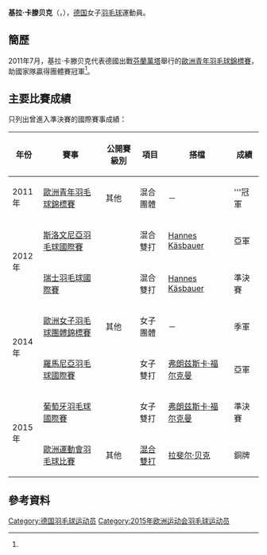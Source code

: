 {{noteTA|G1=Badminton}}
{{Infobox 羽球選手
| playername              = 基拉·卡滕贝克<br/>{{lang|de|Kira Kattenbeck}}
| image                   = 
| size                    = 
| caption                 = 
| birth_name              = 
| date_of_birth           = {{birth_date_and_age|1992|8|2}}<ref name="15Baku">{{cite web|title=Athletes - Germany GER - Kira Kattenbeck|url=http://www.baku2015.com/athletes/athlete=kattenbeck-kira-1013079/index.html?intcmp=athletes-hub|publisher=Baku 2015 European Games official website|access-date=2015-06-18|archive-url=https://web.archive.org/web/20150618115535/http://www.baku2015.com/athletes/athlete=kattenbeck-kira-1013079/index.html?intcmp=athletes-hub|archive-date=2015-06-18|dead-url=yes}}{{en}}</ref>
| place_of_birth          = {{GER}}[[施泰因富尔特|施泰因富尔特]]<ref name="profile">[http://www.badminton.de/Kira-Kattenbeck.2219.0.html Kira Kattenbeck] {{Wayback|url=http://www.badminton.de/Kira-Kattenbeck.2219.0.html |date=20160915214732 }} Deutscher Badminton-Verband {{de}}</ref>
| height                  = {{height|m=1.73}}<ref name="15Baku"/>
| weight                  = {{weight|kg=67}}<ref name="15Baku"/>
| event                   = 女子雙打、混合雙打
| country                 = {{GER}}
| years_active            = 
| handedness              = 
| coach                   = 
| highest_ranking         = 第65位（混雙-[[Hannes_Käsbauer|Käsbauer]]）
| date_of_highest_ranking = 2013年4月25日<ref name="ranking">[http://bwfcontent.tournamentsoftware.com/ranking/player.aspx?id=6871&player=262483 BWF World Ranking - Ranking of Kira KATTENBECK (79538)]{{en}}</ref>
| current_ranking         = 第83位（女雙-[[弗朗兹斯卡·福尔克曼|福尔克曼]]）<br/>第563位（女雙-[[芭芭拉·贝伦贝格|贝伦贝格]]）<br/>第146位（混雙-[[拉斐尔·贝克|拉斐尔·贝克]]）<br/>第647位（混雙-[[托比亞斯·瓦登卡|瓦登卡]]）<br/>第742位（混雙-[[Hannes_Käsbauer|Käsbauer]]）<br/>第999位（混雙-[[罗曼·泽恩沃德|泽恩沃德]]）
| date_of_current_ranking = 2014年5月8日<ref>[http://bwfcontent.tournamentsoftware.com/ranking/category.aspx?id=6871&category=475 BWF World Ranking - BWF世界排名榜 (5/8/2014) - Women's doubles]{{en}}</ref><ref>[http://bwfcontent.tournamentsoftware.com/ranking/category.aspx?id=6871&category=476 BWF World Ranking - BWF世界排名榜 (5/8/2014) - Mixed singles] {{Wayback|url=http://bwfcontent.tournamentsoftware.com/ranking/category.aspx?id=6871&category=476 |date=20181001144508 }}{{en}}</ref>
| played                  = 3勝–2負（女單）<br/>9勝–27負（女雙）<br/>18勝–32負（混雙）
| titles                  = 
| bwf_profile             = 1CD016EE-EFAE-4B58-A237-20FC77BE79AC
| bwf_id                  = 79538
| updated                 = 2014年5月10日
}}
{{MedalTableTop}}
{{MedalSport | 女子[[羽毛球|羽毛球]]}}
{{MedalCountry | {{GER}}}}
{{MedalCompetition | [[歐洲運動會|歐洲運動會]]}}
{{MedalBronze| [[2015年歐洲運動會|2015年 巴庫]] | [[2015年歐洲運動會羽毛球混合雙打比賽|混合雙打]] }}
{{MedalCompetition | [[歐洲男女子羽毛球團體錦標賽|歐洲男女子羽毛球團體錦標賽]]}}
{{MedalBronze| [[2014年歐洲女子羽毛球團體錦標賽|2014年 巴塞爾]] | 女子團體 }}
{{MedalCompetition | [[歐洲青年羽毛球錦標賽|歐洲青年羽毛球錦標賽]]}}
{{MedalGold   | [[2011年歐洲青年羽毛球錦標賽|2011年 萬塔]] | 混合團體 }}
{{MedalBottom}}
'''基拉·卡滕贝克'''（{{lang-de|'''Kira Kattenbeck'''}}，{{bd|1992年|2月8日}}），[[德国|德国]]女子[[羽毛球|羽毛球]]運動員。

==簡歷==
2011年7月，基拉·卡滕贝克代表德國出戰[[芬蘭|芬蘭]][[萬塔|萬塔]]舉行的[[2011年歐洲青年羽毛球錦標賽|歐洲青年羽毛球錦標賽]]，助國家隊贏得團體賽冠軍<ref name="profile"/>。

==主要比賽成績==
只列出曾進入準決賽的國際賽事成績：
{| class=wikitable style="text-align:center; font-size:small;" 
!width="50"|年份
!width="180"|賽事
!width="80"|公開賽級別
!width="60"|項目
!width="150"|搭檔
!width="50"|成績
|-
!rowspan="1"|2011年
|[[2011年歐洲青年羽毛球錦標賽|歐洲青年羽毛球錦標賽]]
|其他
|混合團體
|－
|bgcolor="gold"|'''冠軍
|-
!rowspan="2"|2012年
|[[2012年斯洛文尼亞羽毛球國際賽|斯洛文尼亞羽毛球國際賽]]
|{{BWFIS}}
|混合雙打
|[[Hannes_Käsbauer|Hannes Käsbauer]]
|bgcolor="silver"|亞軍
|-
|[[2012年瑞士羽毛球國際賽|瑞士羽毛球國際賽]]
|{{BWFIC}}
|混合雙打
|[[Hannes_Käsbauer|Hannes Käsbauer]]
|bgcolor="#b8860b"|準決賽
|-
!rowspan="2"|2014年
|[[2014年歐洲女子羽毛球團體錦標賽|歐洲女子羽毛球團體錦標賽]]
|其他
|女子團體
|－
|bgcolor="#b8860b"|季軍
|-
|[[2014年羅馬尼亞羽毛球國際賽|羅馬尼亞羽毛球國際賽]]
|{{BWFIS}}
|女子雙打
|[[弗朗兹斯卡·福尔克曼|弗朗兹斯卡·福尔克曼]]
|bgcolor="silver"|亞軍
|-
!rowspan="2"|2015年
|[[2015年葡萄牙羽毛球國際賽|葡萄牙羽毛球國際賽]]
|{{BWFIS}}
|女子雙打
|[[弗朗兹斯卡·福尔克曼|弗朗兹斯卡·福尔克曼]]
|bgcolor="#b8860b"|準決賽
|-
|[[2015年歐洲運動會羽毛球比賽|歐洲運動會羽毛球比賽]]
|其他
|[[2015年歐洲運動會羽毛球混合雙打比賽|混合雙打]]
|[[拉斐尔·贝克|拉斐尔·贝克]]
|bgcolor="#b8860b"|銅牌
|}
{{BWF賽事級別索引}}

==參考資料==
{{Reflist}}

{{DEFAULTSORT:Kattenbeck, Kira}}
[[Category:德国羽毛球运动员|Category:德国羽毛球运动员]]
[[Category:2015年欧洲运动会羽毛球运动员|Category:2015年欧洲运动会羽毛球运动员]]